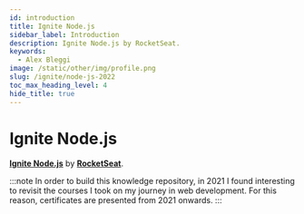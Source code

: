```yaml
---
id: introduction
title: Ignite Node.js
sidebar_label: Introduction
description: Ignite Node.js by RocketSeat.
keywords:
  - Alex Bleggi
image: /static/other/img/profile.png
slug: /ignite/node-js-2022
toc_max_heading_level: 4
hide_title: true
---
```



# Ignite Node.js

**[Ignite Node.js](https://www.rocketseat.com.br/ignite)** by **[RocketSeat](https://www.rocketseat.com.br/)**.

:::note
In order to build this knowledge repository, in 2021 I found interesting to revisit the courses I took on my journey in web development. For this reason, certificates are presented from 2021 onwards.
:::
